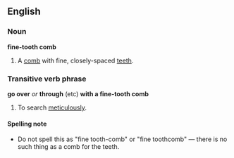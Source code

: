 ==English==
===Noun===
'''fine-tooth comb'''

#A [[comb]] with fine, closely-spaced [[teeth]].

===Transitive verb phrase===
<!--preferably do not move this elsewhere, as there are various forms of this phrase-->
'''go over''' ''or'' '''through''' (etc) '''with a fine-tooth comb'''

#To search [[meticulously]].

====Spelling note====
*Do not spell this as "fine tooth-comb" or "fine toothcomb" &mdash; there is no such thing as a comb for the teeth.